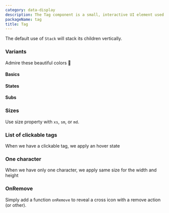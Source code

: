 ```yaml
---
category: data-display
description: The Tag component is a small, interactive UI element used to label, categorize, or filter content. It can display text or icons and often supports actions like deletion or selection. Tags enhance user experience by providing a clear and concise way to organize information, highlight key attributes, or manage items dynamically.
packageName: tag
title: Tag
---
```


The default use of `Stack` will stack its children vertically.

### Variants

Admire these beautiful colors 💅

#### Basics

<div data-playground="variants-basics.tsx" data-component="Tag"></div>

#### States

<div data-playground="variants-states.tsx" data-component="Tag"></div>

#### Subs

<div data-playground="variants-subs.tsx" data-component="Tag"></div>

### Sizes

Use size property with `xs`, `sm`, or `md`.

<div data-playground="sizes.tsx" data-component="Tag"></div>

### List of clickable tags

When we have a clickable tag, we apply an hover state

<div data-playground="clickable.tsx" data-component="Tag"></div>

### One character

When we have only one character, we apply same size for the width and height

<div data-playground="one-character.tsx" data-component="Tag"></div>

### OnRemove

Simply add a function `onRemove` to reveal a cross icon with a remove action (or other).

<div data-playground="on-remove.tsx" data-component="Tag"></div>
